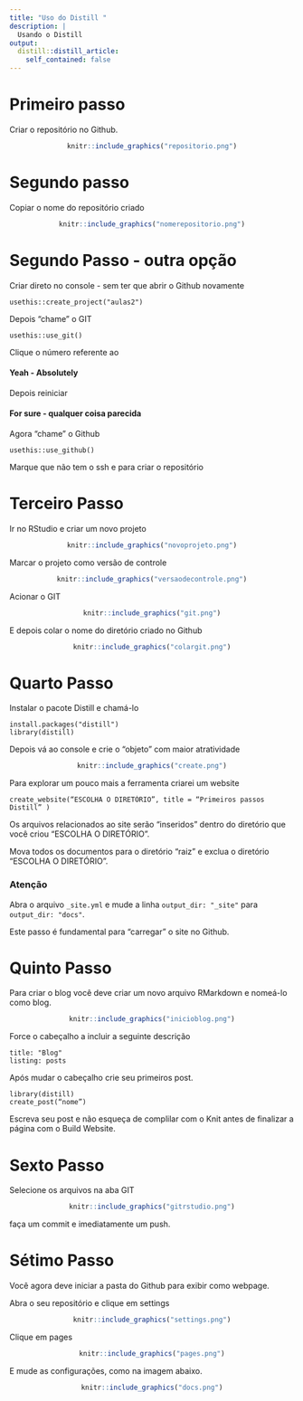 ```yaml
---
title: "Uso do Distill "
description: |
  Usando o Distill 
output:
  distill::distill_article:
    self_contained: false
---
```


# Primeiro passo

Criar o repositório no Github.

<center>
```r
knitr::include_graphics("repositorio.png")
```
</center>


# Segundo passo

Copiar o nome do repositório criado

<center>
```r
knitr::include_graphics("nomerepositorio.png")
```
</center>

# Segundo Passo - outra opção

Criar direto no console - sem ter que abrir o Github novamente

```
usethis::create_project("aulas2") 
```

Depois "chame" o GIT

````
usethis::use_git()
````

Clique o número referente ao 


#### Yeah - Absolutely 

Depois reiniciar

#### For sure - qualquer coisa parecida

Agora "chame" o Github

```
usethis::use_github()
```

Marque que não tem o ssh e para criar o repositório






# Terceiro Passo

Ir no RStudio e criar um novo projeto


<center>
```r
knitr::include_graphics("novoprojeto.png")
```
</center>

Marcar o projeto como versão de controle


<center>
```r
knitr::include_graphics("versaodecontrole.png")
```
</center>


Acionar o GIT 


<center>
```r
knitr::include_graphics("git.png")
```
</center>


E depois colar o nome do diretório criado no Github


<center>
```r
knitr::include_graphics("colargit.png")
```
</center>


# Quarto Passo


Instalar o pacote Distill e chamá-lo 

```
install.packages("distill")
library(distill)
```

Depois vá ao console e crie o "objeto" com maior atratividade


<center>
```r
knitr::include_graphics("create.png")
```
</center>


Para explorar um pouco mais a ferramenta criarei um website


```
create_website(“ESCOLHA O DIRETÓRIO”, title = “Primeiros passos Distill” ) 

```

Os arquivos relacionados ao site serão "inseridos" dentro do diretório que você criou “ESCOLHA O DIRETÓRIO”.

Mova todos os documentos para o diretório "raiz" e exclua o diretório “ESCOLHA O DIRETÓRIO”.

### Atenção

Abra o arquivo `_site.yml` e mude a linha `output_dir: "_site"` para `output_dir: "docs"`. 

Este passo é fundamental para "carregar" o site no Github. 


# Quinto Passo

Para criar o blog você deve criar um novo arquivo RMarkdown e nomeá-lo como blog. 


<center>
```r
knitr::include_graphics("inicioblog.png")
```
</center>


Force o cabeçalho a incluir a seguinte descrição

```
title: "Blog"
listing: posts
```

Após mudar o cabeçalho crie seu primeiros post.

```
library(distill)
create_post(“nome”) 
```

Escreva seu post e não esqueça de complilar com o Knit antes de finalizar a página com o Build Website. 


# Sexto Passo

Selecione os arquivos na aba GIT 

<center>
```r
knitr::include_graphics("gitrstudio.png")
```
</center>


faça um commit e imediatamente um push. 




# Sétimo Passo


Você agora deve iniciar a pasta do Github para exibir como webpage.

Abra o seu repositório e clique em settings

<center>
```r
knitr::include_graphics("settings.png")
```
</center>

Clique em pages


<center>
```r
knitr::include_graphics("pages.png")
```
</center>

E mude as configurações, como na imagem abaixo.


<center>
```r
knitr::include_graphics("docs.png")
```
</center>


